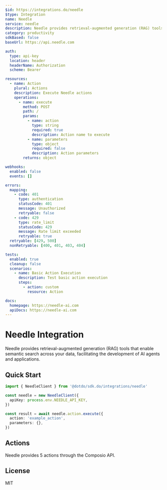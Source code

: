 ```yaml
---
$id: https://integrations.do/needle
$type: Integration
name: Needle
service: needle
description: Needle provides retrieval-augmented generation (RAG) tools that enable semantic search across your data, facilitating the development of AI agents and applications.
category: productivity
sdkBased: false
baseUrl: https://api.needle.com

auth:
  type: api-key
  location: header
  headerName: Authorization
  scheme: Bearer

resources:
  - name: Action
    plural: Actions
    description: Execute Needle actions
    operations:
      - name: execute
        method: POST
        path: /
        params:
          - name: action
            type: string
            required: true
            description: Action name to execute
          - name: parameters
            type: object
            required: false
            description: Action parameters
        returns: object

webhooks:
  enabled: false
  events: []

errors:
  mapping:
    - code: 401
      type: authentication
      statusCode: 401
      message: Unauthorized
      retryable: false
    - code: 429
      type: rate_limit
      statusCode: 429
      message: Rate limit exceeded
      retryable: true
  retryable: [429, 500]
  nonRetryable: [400, 401, 403, 404]

tests:
  enabled: true
  cleanup: false
  scenarios:
    - name: Basic Action Execution
      description: Test basic action execution
      steps:
        - action: custom
          resource: Action

docs:
  homepage: https://needle-ai.com
  apiDocs: https://needle-ai.com
---
```


# Needle Integration

Needle provides retrieval-augmented generation (RAG) tools that enable semantic search across your data, facilitating the development of AI agents and applications.

## Quick Start

```typescript
import { NeedleClient } from '@dotdo/sdk.do/integrations/needle'

const needle = new NeedleClient({
  apiKey: process.env.NEEDLE_API_KEY,
})

const result = await needle.action.execute({
  action: 'example_action',
  parameters: {},
})
```

## Actions

Needle provides 5 actions through the Composio API.

## License

MIT
